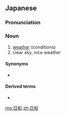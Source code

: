 ==Japanese==
{{ja-kanjitab|yomi=irreg}}

===Pronunciation===
{{ja-pron|ひより|y=irreg}}

===Noun===
{{ja-noun|ひより}}

# [[weather]] (conditions)
# clear sky, nice weather

====Synonyms====
* {{ja-r|天気|てんき}}

====Derived terms====
* {{ja-r|小春日和|こはるびより}}

[[mg:日和]]
[[zh:日和]]